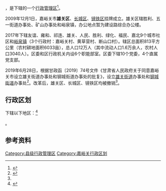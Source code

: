 {{中国乡级行政区|62/02/01/401/000}}

'''{{PAGENAMEBASE}}'''，是{{PRC admin/fullname|62/02/01/401/000|2}}下辖的一个[[行政管理区|行政管理区]]<ref>{{PRC admin/ref sgc|{{PRC admin/parent|62/02/01/401/000}}}}</ref>。

2009年12月1日，嘉峪关市'''雄关区'''、[[长城区|长城区]]、[[镜铁区|镜铁区]]挂牌成立。雄关区辖胜利、五一街道办事处、矿山办事处和峪泉镇，办公地点暂为建设路综合办公楼。

2017年下辖友谊、雍和、祁连、雄关、人民、胜利、绿化、福民、嘉北9个城市社区和[[峪泉镇|峪泉镇]]（3个行政村：嘉峪关村、黄草营村、断山口村）。辖区总面积813平方公里（农村耕地面积6033亩），总人口12万人（其中流动人口1.6万余人，农村人口3040人）。区委和区行政机关内设6个职能部室。区委下辖10个党委，4个直属党支部。 

2019年6月28日，根据甘政函〔2019〕74号文件《甘肃省人民政府关于同意嘉峪关市设立雄关街道办事处和钢城街道办事处的批复》，设立[[雄关街道|雄关街道]]办事处和[[钢城街道_(嘉峪关市)|钢城街道]]办事处<ref name="报道0222A">{{cite web |author1=钟煜豪 |title=甘肃嘉峪关市行政区划调整获批：雄关区、长城区、镜铁区撤销 |url=http://m.thepaper.cn/newsDetail_forward_5207628 |website=澎湃新闻 |accessdate=2020-02-22 |location=上海 |language=zh-cn |archive-url=https://web.archive.org/web/20200222130101/http://m.thepaper.cn/newsDetail_forward_5207628 |archive-date=2020-02-22 |dead-url=yes }}</ref>。改革后，雄关区、长城区、镜铁区均被撤销<ref name="报道0222A"/>。

== 行政区划 ==

{{PAGENAMEBASE}}下辖以下地区：<ref>{{PRC admin/ref sgc|62/02/01/401/000}}</ref>

{{PRC admin/children|62/02/01/401/000}}。

== 参考资料 ==

{{reflist}}

{{嘉峪关市行政区划}}
{{甘肃行政区划小作品}}
[[Category:县级行政管理区|Category:县级行政管理区]]
[[Category:嘉峪关行政区划|Category:嘉峪关行政区划]]